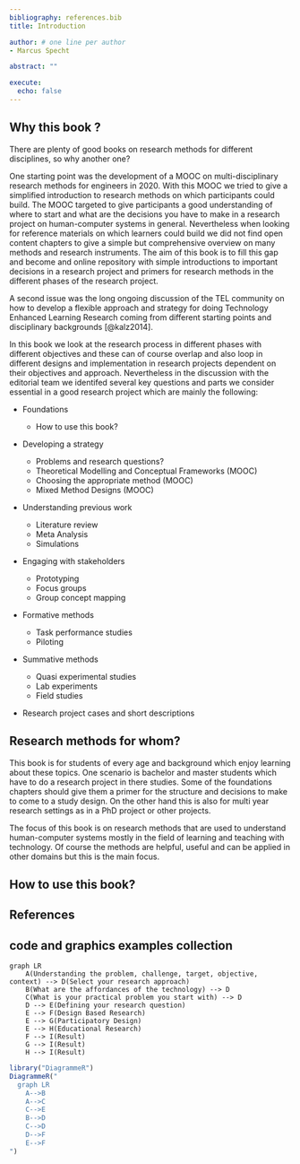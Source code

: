 ```yaml
---
bibliography: references.bib
title: Introduction

author: # one line per author
- Marcus Specht

abstract: ""

execute: 
  echo: false
---
```


## Why this book ? {#intro}

There are plenty of good books on research methods for different disciplines, so why another one?


One starting point was the development of a MOOC on multi-disciplinary research methods for engineers in 2020. With this MOOC we tried to give a simplified introduction to research methods on which participants could build. The MOOC targeted to give participants a good understanding of where to start and what are the decisions you have to make in a research project on human-computer systems in general. Nevertheless when looking for reference materials on which learners could build we did not find open content chapters to give a simple but comprehensive overview on many methods and research instruments. The aim of this book is to fill this gap and become and online repository with simple introductions to important decisions in a research project and primers for research methods in the different phases of the research project.

A second issue was the long ongoing discussion of the TEL community on how to develop a flexible approach and strategy for doing Technology Enhanced Learning Research coming from different starting points and disciplinary backgrounds [@kalz2014].

In this book we look at the research process in different phases with different objectives and these can of course overlap and also loop in different designs and implementation in research projects dependent on their objectives and approach. Nevertheless in the discussion with the editorial team we identifed several key questions and parts we consider essential in a good research project which are mainly the following:


- Foundations

  - How to use this book?

- Developing a strategy
  - Problems and research questions?
  - Theoretical Modelling and Conceptual Frameworks (MOOC)
  - Choosing the appropriate method (MOOC)
  - Mixed Method Designs (MOOC)

- Understanding previous work
  - Literature review
  - Meta Analysis
  - Simulations

- Engaging with stakeholders
  - Prototyping
  - Focus groups
  - Group concept mapping

- Formative methods
  - Task performance studies
  - Piloting

- Summative methods
  - Quasi experimental studies
  - Lab experiments
  - Field studies

- Research project cases and short descriptions


## Research methods for whom?

This book is for students of every age and background which enjoy learning about these topics. One scenario is bachelor and master students which have to do a research project in there studies. Some of the foundations chapters should give them a primer for the structure and decisions to make to come to a study design. On the other hand this is also for multi year research settings as in a PhD project or other projects.

The focus of this book is on research methods that are used to understand human-computer systems mostly in the field of learning and teaching with technology. Of course the methods are helpful, useful and can be applied in other domains but this is the main focus.

## How to use this book?



## References {-}




## code and graphics examples collection



```mermaid
graph LR
    A(Understanding the problem, challenge, target, objective, context) --> D(Select your research approach)
    B(What are the affordances of the technology) --> D
    C(What is your practical problem you start with) --> D
    D --> E(Defining your research question)
    E --> F(Design Based Research)
    E --> G(Participatory Design)
    E --> H(Educational Research)
    F --> I(Result)
    G --> I(Result)
    H --> I(Result)
```

```r
library("DiagrammeR")
DiagrammeR("
  graph LR
    A-->B
    A-->C
    C-->E
    B-->D
    C-->D
    D-->F
    E-->F
")
```

